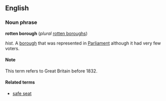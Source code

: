 ==English==
===Noun phrase===
'''rotten borough''' (''plural'' [[rotten boroughs]])

''hist.'' A [[borough]] that was represented in [[Parliament]] although it had very few voters. 

====Note====

This term refers to Great Britain before 1832.

====Related terms====

*[[safe seat]]